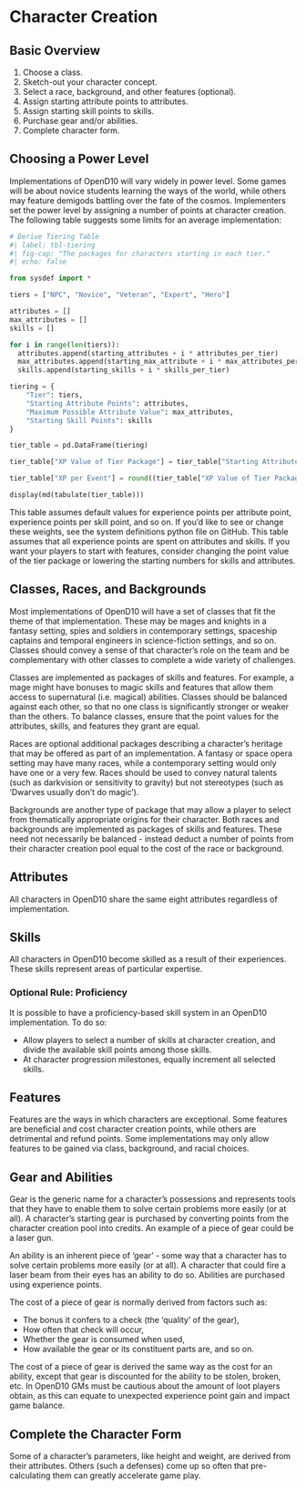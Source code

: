 # Character Creation

## Basic Overview

1. Choose a class.
1. Sketch-out your character concept.
1. Select a race, background, and other features (optional). 
1. Assign starting attribute points to attributes.
1. Assign starting skill points to skills.
1. Purchase gear and/or abilities.
1. Complete character form.

## Choosing a Power Level

Implementations of OpenD10 will vary widely in power level. Some games will be about novice students learning the ways of the world, while others may feature demigods battling over the fate of the cosmos. Implementers set the power level by assigning a number of points at character creation. The following table suggests some limits for an average implementation:

```{python}
# Derive Tiering Table
#| label: tbl-tiering
#| fig-cap: "The packages for characters starting in each tier."
#| echo: false

from sysdef import *

tiers = ["NPC", "Novice", "Veteran", "Expert", "Hero"]

attributes = []
max_attributes = []
skills = []

for i in range(len(tiers)):
  attributes.append(starting_attributes + i * attributes_per_tier)
  max_attributes.append(starting_max_attribute + i * max_attributes_per_tier)
  skills.append(starting_skills + i * skills_per_tier)

tiering = {
    "Tier": tiers,
    "Starting Attribute Points": attributes,
    "Maximum Possible Attribute Value": max_attributes,
    "Starting Skill Points": skills
}

tier_table = pd.DataFrame(tiering)

tier_table["XP Value of Tier Package"] = tier_table["Starting Attribute Points"] * xp_per_attribute + tier_table["Starting Skill Points"] * xp_per_skill

tier_table["XP per Event"] = round((tier_table["XP Value of Tier Package"] - tier_table["XP Value of Tier Package"].shift(1)) / (tier_table.index.to_series() * num_events_per_tier_rating))

display(md(tabulate(tier_table)))
```

This table assumes default values for experience points per attribute point, experience points per skill point, and so on. If you'd like to see or change these weights, see the system definitions python file on GitHub. This table assumes that all experience points are spent on attributes and skills. If you want your players to start with features, consider changing the point value of the tier package or lowering the starting numbers for skills and attributes.

## Classes, Races, and Backgrounds

Most implementations of OpenD10 will have a set of classes that fit the theme of that implementation. These may be mages and knights in a fantasy setting, spies and soldiers in contemporary settings, spaceship captains and temporal engineers in science-fiction settings, and so on. Classes should convey a sense of that character’s role on the team and be complementary with other classes to complete a wide variety of challenges. 

Classes are implemented as packages of skills and features. For example, a mage might have bonuses to magic skills and features that allow them access to supernatural (i.e. magical) abilities. Classes should be balanced against each other, so that no one class is significantly stronger or weaker than the others. To balance classes, ensure that the point values for the attributes, skills, and features they grant are equal. 

Races are optional additional packages describing a character’s heritage that may be offered as part of an implementation. A fantasy or space opera setting may have many races, while a contemporary setting would only have one or a very few. Races should be used to convey natural talents (such as darkvision or sensitivity to gravity) but not stereotypes (such as ‘Dwarves usually don’t do magic'). 

Backgrounds are another type of package that may allow a player to select from thematically appropriate origins for their character. Both races and backgrounds are implemented as packages of skills and features. These need not necessarily be balanced - instead deduct a number of points from their character creation pool equal to the cost of the race or background. 

## Attributes

All characters in OpenD10 share the same eight attributes regardless of implementation. 

## Skills

All characters in OpenD10 become skilled as a result of their experiences. These skills represent areas of particular expertise. 

###  Optional Rule: Proficiency

It is possible to have a proficiency-based skill system in an OpenD10 implementation. To do so: 

* Allow players to select a number of skills at character creation, and divide the available skill points among those skills.
* At character progression milestones, equally increment all selected skills. 

## Features

Features are the ways in which characters are exceptional. Some features are beneficial and cost character creation points, while others are detrimental and refund points. Some implementations may only allow features to be gained via class, background, and racial choices.

## Gear and Abilities

Gear is the generic name for a character’s possessions and represents tools that they have to enable them to solve certain problems more easily (or at all). A character’s starting gear is purchased by converting points from the character creation pool into credits. An example of a piece of gear could be a laser gun.

An ability is an inherent piece of 'gear' - some way that a character has to solve certain problems more easily (or at all). A character that could fire a laser beam from their eyes has an ability to do so. Abilities are purchased using experience points.

The cost of a piece of gear is normally derived from factors such as: 

* The bonus it confers to a check (the ‘quality’ of the gear), 
* How often that check will occur,
* Whether the gear is consumed when used,
* How available the gear or its constituent parts are, and so on.

The cost of a piece of gear is derived the same way as the cost for an ability, except that gear is discounted for the ability to be stolen, broken, etc. In OpenD10 GMs must be cautious about the amount of loot players obtain, as this can equate to unexpected experience point gain and impact game balance. 

## Complete the Character Form

Some of a character's parameters, like height and weight, are derived from their attributes. Others (such a defenses) come up so often that pre-calculating them can greatly accelerate game play. 